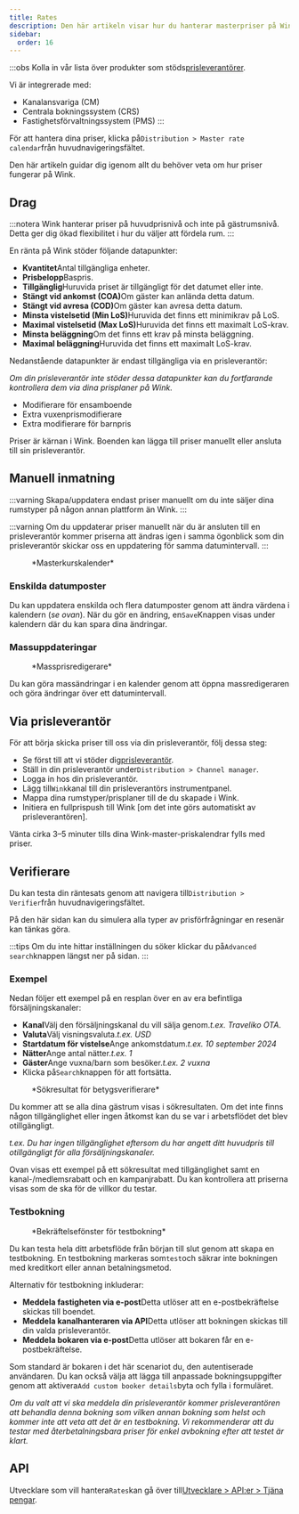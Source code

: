 ```yaml
---
title: Rates
description: Den här artikeln visar hur du hanterar masterpriser på Wink.
sidebar:
  order: 16
---
```


:::obs
Kolla in vår lista över produkter som stöds[prisleverantörer](/extranet/rate-providers).

Vi är integrerade med:

* Kanalansvariga (CM)
* Centrala bokningssystem (CRS)
* Fastighetsförvaltningssystem (PMS)
  :::

För att hantera dina priser, klicka på`Distribution > Master rate calendar`från huvudnavigeringsfältet.

Den här artikeln guidar dig igenom allt du behöver veta om hur priser fungerar på Wink.

## Drag

:::notera
Wink hanterar priser på huvudprisnivå och inte på gästrumsnivå. Detta ger dig ökad flexibilitet i hur du väljer att fördela rum.
:::

En ränta på Wink stöder följande datapunkter:

* **Kvantitet**Antal tillgängliga enheter.
* **Prisbelopp**Baspris.
* **Tillgänglig**Huruvida priset är tillgängligt för det datumet eller inte.
* **Stängt vid ankomst (COA)**&#x4F;m gäster kan anlända detta datum.
* **Stängt vid avresa (COD)**&#x4F;m gäster kan avresa detta datum.
* **Minsta vistelsetid (Min LoS)**&#x48;uruvida det finns ett minimikrav på LoS.
* **Maximal vistelsetid (Max LoS)**&#x48;uruvida det finns ett maximalt LoS-krav.
* **Minsta beläggning**Om det finns ett krav på minsta beläggning.
* **Maximal beläggning**Huruvida det finns ett maximalt LoS-krav.

Nedanstående datapunkter är endast tillgängliga via en prisleverantör:

*Om din prisleverantör inte stöder dessa datapunkter kan du fortfarande kontrollera dem via dina prisplaner på Wink.*

* Modifierare för ensamboende
* Extra vuxenprismodifierare
* Extra modifierare för barnpris

Priser är kärnan i Wink. Boenden kan lägga till priser manuellt eller ansluta till sin prisleverantör.

## Manuell inmatning

:::varning
Skapa/uppdatera endast priser manuellt om du inte säljer dina rumstyper på någon annan plattform än Wink.
:::

:::varning
Om du uppdaterar priser manuellt när du är ansluten till en prisleverantör kommer priserna att ändras igen i samma ögonblick som din prisleverantör skickar oss en uppdatering för samma datumintervall.
:::

<figure>
  <CloudinaryImage width="700" height="251" resize="scale" quality="best" alt="Masterkurskalender" src="academy/rate-calendar" errorImage="noimage_opaque_nyrtl0.png" />

  <figcaption>*Masterkurskalender*</figcaption>
</figure>


### Enskilda datumposter

Du kan uppdatera enskilda och flera datumposter genom att ändra värdena i kalendern (*se ovan*). När du gör en ändring, en`Save`Knappen visas under kalendern där du kan spara dina ändringar.

### Massuppdateringar

<figure>
  <CloudinaryImage width="700" height="267" resize="scale" quality="best" alt="Massprisredigerare" src="academy/bulk-editor" errorImage="noimage_opaque_nyrtl0.png" />

  <figcaption>*Massprisredigerare*</figcaption>
</figure>


Du kan göra massändringar i en kalender genom att öppna massredigeraren och göra ändringar över ett datumintervall.

## Via prisleverantör

För att börja skicka priser till oss via din prisleverantör, följ dessa steg:

* Se först till att vi stöder dig[prisleverantör](/extranet/rate-providers).
* Ställ in din prisleverantör under`Distribution > Channel manager`.
* Logga in hos din prisleverantör.
* Lägg till`Wink`kanal till din prisleverantörs instrumentpanel.
* Mappa dina rumstyper/prisplaner till de du skapade i Wink.
* Initiera en fullprispush till Wink \[om det inte görs automatiskt av prisleverantören].

Vänta cirka 3–5 minuter tills dina Wink-master-priskalendrar fylls med priser.

## Verifierare

Du kan testa din räntesats genom att navigera till`Distribution > Verifier`från huvudnavigeringsfältet.

På den här sidan kan du simulera alla typer av prisförfrågningar en resenär kan tänkas göra.

:::tips
Om ​​du inte hittar inställningen du söker klickar du på`Advanced search`knappen längst ner på sidan.
:::

### Exempel

Nedan följer ett exempel på en resplan över en av era befintliga försäljningskanaler:

* **Kanal**Välj den försäljningskanal du vill sälja genom.*t.ex. Traveliko OTA*.
* **Valuta**Välj visningsvaluta.*t.ex. USD*
* **Startdatum för vistelse**Ange ankomstdatum.*t.ex. 10 september 2024*
* **Nätter**Ange antal nätter.*t.ex. 1*
* **Gäster**Ange vuxna/barn som besöker.*t.ex. 2 vuxna*
* Klicka på`Search`knappen för att fortsätta.

<figure>
  <CloudinaryImage width="350" height="501" resize="scale" quality="best" alt="Resultat av betygsverifiering" src="academy/rate-verifier" errorImage="noimage_opaque_nyrtl0.png" />

  <figcaption>*Sökresultat för betygsverifierare*</figcaption>
</figure>


Du kommer att se alla dina gästrum visas i sökresultaten.
Om det inte finns någon tillgänglighet eller ingen åtkomst kan du se var i arbetsflödet det blev otillgängligt.

*t.ex. Du har ingen tillgänglighet eftersom du har angett ditt huvudpris till otillgängligt för alla försäljningskanaler.*

Ovan visas ett exempel på ett sökresultat med tillgänglighet samt en kanal-/medlemsrabatt och en kampanjrabatt.
Du kan kontrollera att priserna visas som de ska för de villkor du testar.

### Testbokning

<figure>
  <CloudinaryImage width="350" height="459" resize="scale" quality="best" alt="Testbokningsmodal" src="academy/test-booking" errorImage="noimage_opaque_nyrtl0.png" />

  <figcaption>*Bekräftelsefönster för testbokning*</figcaption>
</figure>


Du kan testa hela ditt arbetsflöde från början till slut genom att skapa en testbokning.
En testbokning markeras som`test`och säkrar inte bokningen med kreditkort eller annan betalningsmetod.

Alternativ för testbokning inkluderar:

* **Meddela fastigheten via e-post**Detta utlöser att en e-postbekräftelse skickas till boendet.
* **Meddela kanalhanteraren via API**Detta utlöser att bokningen skickas till din valda prisleverantör.
* **Meddela bokaren via e-post**Detta utlöser att bokaren får en e-postbekräftelse.

Som standard är bokaren i det här scenariot du, den autentiserade användaren. Du kan också välja att lägga till anpassade bokningsuppgifter genom att aktivera`Add custom booker details`byta och fylla i formuläret.

*Om du valt att vi ska meddela din prisleverantör kommer prisleverantören att behandla denna bokning som vilken annan bokning som helst och kommer inte att veta att det är en testbokning. Vi rekommenderar att du testar med återbetalningsbara priser för enkel avbokning efter att testet är klart.*

## API

Utvecklare som vill hantera`Rates`kan gå över till[Utvecklare > API:er > Tjäna pengar](/developers/apis/#monetize-api).

